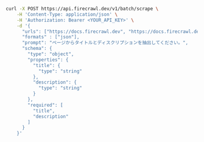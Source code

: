```bash cURL
curl -X POST https://api.firecrawl.dev/v1/batch/scrape \
    -H 'Content-Type: application/json' \
    -H 'Authorization: Bearer <YOUR_API_KEY>' \
    -d '{
      "urls": ["https://docs.firecrawl.dev", "https://docs.firecrawl.dev/sdks/overview"],
      "formats" : ["json"],
      "prompt": "ページからタイトルとディスクリプションを抽出してください。",
      "schema": {
        "type": "object",
        "properties": {
          "title": {
            "type": "string"
          },
          "description": {
            "type": "string"
          }
        },
        "required": [
          "title",
          "description"
        ]
      }
    }'
```

